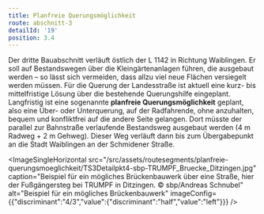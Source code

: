 ```yaml
---
title: Planfreie Querungsmöglichkeit
route: abschnitt-3
detailId: '19'
position: 3.4
---
```

Der dritte Bauabschnitt verläuft östlich der L 1142 in Richtung Waiblingen. Er soll auf Bestandswegen über die Kleingärtenanlagen führen, die ausgebaut werden – so lässt sich vermeiden, dass allzu viel neue Flächen versiegelt werden müssen. Für die Querung der Landesstraße ist aktuell eine kurz- bis mittelfristige Lösung über die bestehende Querungshilfe eingeplant. Langfristig ist eine sogenannte **planfreie Querungsmöglichkeit** geplant, also eine Über- oder Unterquerung, auf der Radfahrende, ohne anzuhalten, bequem und konfliktfrei auf die andere Seite gelangen. Dort müsste der parallel zur Bahnstraße verlaufende Bestandsweg ausgebaut werden (4 m Radweg + 2 m Gehweg). Dieser Weg verläuft dann bis zum Übergabepunkt an die Stadt Waiblingen an der Schmidener Straße.

<ImageSingleHorizontal src="/src/assets/routesegments/planfreie-querungsmoeglichkeit/TS3Detailpkt4-sbp-TRUMPF_Bruecke_Ditzingen.jpg" caption="Beispiel für ein mögliches Brückenbauwerk über eine Straße, hier der Fußgängersteg bei TRUMPF in Ditzingen. © sbp/Andreas Schnubel" alt="Beispiel für ein mögliches Brückenbauwerk" imageConfig={{"discriminant":"4/3","value":{"discriminant":"half","value":"left"}}} />

